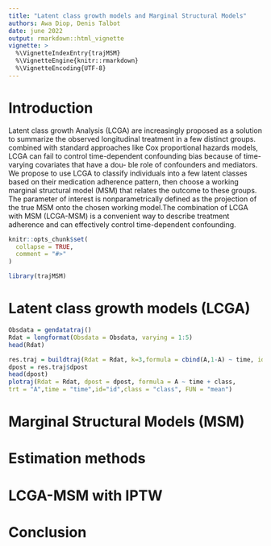 ```yaml
---
title: "Latent class growth models and Marginal Structural Models"
authors: Awa Diop, Denis Talbot
date: june 2022
output: rmarkdown::html_vignette
vignette: >
  %\VignetteIndexEntry{trajMSM}
  %\VignetteEngine{knitr::rmarkdown}
  %\VignetteEncoding{UTF-8}
---
```


# Introduction

Latent class growth Analysis (LCGA) are increasingly proposed
as a solution to summarize the observed longitudinal treatment in a few distinct groups.
combined with standard approaches like Cox proportional hazards models, LCGA can fail to
control time-dependent confounding bias because of time-varying covariates that have a dou-
ble role of confounders and mediators. We propose to use LCGA to classify individuals into a
few latent classes based on their medication adherence pattern, then choose a working marginal structural model (MSM) that relates the outcome to these groups. The parameter of interest is nonparametrically defined as the projection of the true MSM onto the chosen working model.The combination of LCGA with MSM (LCGA-MSM) is a convenient way to describe treatment adherence and can effectively control time-dependent confounding.

```r
knitr::opts_chunk$set(
  collapse = TRUE,
  comment = "#>"
)
```

```r
library(trajMSM)
```


# Latent class growth models (LCGA)
```r
Obsdata = gendatatraj()
Rdat = longformat(Obsdata = Obsdata, varying = 1:5)
head(Rdat)
```

```r

res.traj = buildtraj(Rdat = Rdat, k=3,formula = cbind(A,1-A) ~ time, id="id")
dpost = res.traj$dpost
head(dpost)
plotraj(Rdat = Rdat, dpost = dpost, formula = A ~ time + class,
trt = "A",time = "time",id="id",class = "class", FUN = "mean")

```


# Marginal Structural Models (MSM)

# Estimation methods

# LCGA-MSM with IPTW
# Conclusion
